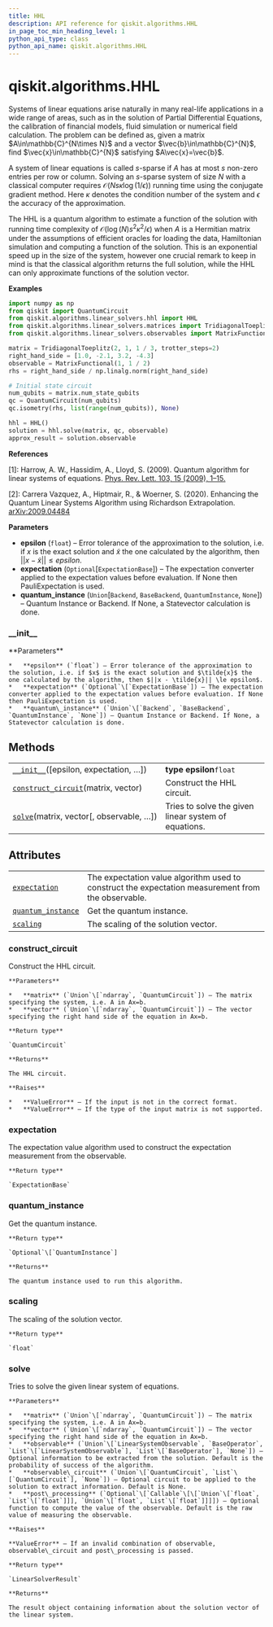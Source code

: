 ```yaml
---
title: HHL
description: API reference for qiskit.algorithms.HHL
in_page_toc_min_heading_level: 1
python_api_type: class
python_api_name: qiskit.algorithms.HHL
---
```


<span id="qiskit-algorithms-hhl" />

# qiskit.algorithms.HHL

<Class id="qiskit.algorithms.HHL" isDedicatedPage={true} github="https://github.com/qiskit/qiskit/tree/stable/0.17/qiskit/algorithms/linear_solvers/hhl.py" signature="HHL(epsilon=0.01, expectation=None, quantum_instance=None)" modifiers="class">
  Systems of linear equations arise naturally in many real-life applications in a wide range of areas, such as in the solution of Partial Differential Equations, the calibration of financial models, fluid simulation or numerical field calculation. The problem can be defined as, given a matrix $A\in\mathbb{C}^{N\times N}$ and a vector $\vec{b}\in\mathbb{C}^{N}$, find $\vec{x}\in\mathbb{C}^{N}$ satisfying $A\vec{x}=\vec{b}$.

  A system of linear equations is called $s$-sparse if $A$ has at most $s$ non-zero entries per row or column. Solving an $s$-sparse system of size $N$ with a classical computer requires $\mathcal{ O }(Ns\kappa\log(1/\epsilon))$ running time using the conjugate gradient method. Here $\kappa$ denotes the condition number of the system and $\epsilon$ the accuracy of the approximation.

  The HHL is a quantum algorithm to estimate a function of the solution with running time complexity of $\mathcal{ O }(\log(N)s^{2}\kappa^{2}/\epsilon)$ when $A$ is a Hermitian matrix under the assumptions of efficient oracles for loading the data, Hamiltonian simulation and computing a function of the solution. This is an exponential speed up in the size of the system, however one crucial remark to keep in mind is that the classical algorithm returns the full solution, while the HHL can only approximate functions of the solution vector.

  **Examples**

  ```python
  import numpy as np
  from qiskit import QuantumCircuit
  from qiskit.algorithms.linear_solvers.hhl import HHL
  from qiskit.algorithms.linear_solvers.matrices import TridiagonalToeplitz
  from qiskit.algorithms.linear_solvers.observables import MatrixFunctional

  matrix = TridiagonalToeplitz(2, 1, 1 / 3, trotter_steps=2)
  right_hand_side = [1.0, -2.1, 3.2, -4.3]
  observable = MatrixFunctional(1, 1 / 2)
  rhs = right_hand_side / np.linalg.norm(right_hand_side)

  # Initial state circuit
  num_qubits = matrix.num_state_qubits
  qc = QuantumCircuit(num_qubits)
  qc.isometry(rhs, list(range(num_qubits)), None)

  hhl = HHL()
  solution = hhl.solve(matrix, qc, observable)
  approx_result = solution.observable
  ```

  **References**

  \[1]: Harrow, A. W., Hassidim, A., Lloyd, S. (2009). Quantum algorithm for linear systems of equations. [Phys. Rev. Lett. 103, 15 (2009), 1–15.](https://doi.org/10.1103/PhysRevLett.103.150502)

  \[2]: Carrera Vazquez, A., Hiptmair, R., & Woerner, S. (2020). Enhancing the Quantum Linear Systems Algorithm using Richardson Extrapolation. [arXiv:2009.04484](http://arxiv.org/abs/2009.04484)

  **Parameters**

  *   **epsilon** (`float`) – Error tolerance of the approximation to the solution, i.e. if $x$ is the exact solution and $\tilde{x}$ the one calculated by the algorithm, then $||x - \tilde{x}|| \le epsilon$.
  *   **expectation** (`Optional`\[`ExpectationBase`]) – The expectation converter applied to the expectation values before evaluation. If None then PauliExpectation is used.
  *   **quantum\_instance** (`Union`\[`Backend`, `BaseBackend`, `QuantumInstance`, `None`]) – Quantum Instance or Backend. If None, a Statevector calculation is done.

  ### \_\_init\_\_

  <Function id="qiskit.algorithms.HHL.__init__" signature="__init__(epsilon=0.01, expectation=None, quantum_instance=None)">
    **Parameters**

    *   **epsilon** (`float`) – Error tolerance of the approximation to the solution, i.e. if $x$ is the exact solution and $\tilde{x}$ the one calculated by the algorithm, then $||x - \tilde{x}|| \le epsilon$.
    *   **expectation** (`Optional`\[`ExpectationBase`]) – The expectation converter applied to the expectation values before evaluation. If None then PauliExpectation is used.
    *   **quantum\_instance** (`Union`\[`Backend`, `BaseBackend`, `QuantumInstance`, `None`]) – Quantum Instance or Backend. If None, a Statevector calculation is done.
  </Function>

  ## Methods

  |                                                                                                                           |                                                      |
  | ------------------------------------------------------------------------------------------------------------------------- | ---------------------------------------------------- |
  | [`__init__`](#qiskit.algorithms.HHL.__init__ "qiskit.algorithms.HHL.__init__")(\[epsilon, expectation, …])                | **type epsilon**`float`                              |
  | [`construct_circuit`](#qiskit.algorithms.HHL.construct_circuit "qiskit.algorithms.HHL.construct_circuit")(matrix, vector) | Construct the HHL circuit.                           |
  | [`solve`](#qiskit.algorithms.HHL.solve "qiskit.algorithms.HHL.solve")(matrix, vector\[, observable, …])                   | Tries to solve the given linear system of equations. |

  ## Attributes

  |                                                                                                        |                                                                                                    |
  | ------------------------------------------------------------------------------------------------------ | -------------------------------------------------------------------------------------------------- |
  | [`expectation`](#qiskit.algorithms.HHL.expectation "qiskit.algorithms.HHL.expectation")                | The expectation value algorithm used to construct the expectation measurement from the observable. |
  | [`quantum_instance`](#qiskit.algorithms.HHL.quantum_instance "qiskit.algorithms.HHL.quantum_instance") | Get the quantum instance.                                                                          |
  | [`scaling`](#qiskit.algorithms.HHL.scaling "qiskit.algorithms.HHL.scaling")                            | The scaling of the solution vector.                                                                |

  ### construct\_circuit

  <Function id="qiskit.algorithms.HHL.construct_circuit" signature="construct_circuit(matrix, vector)">
    Construct the HHL circuit.

    **Parameters**

    *   **matrix** (`Union`\[`ndarray`, `QuantumCircuit`]) – The matrix specifying the system, i.e. A in Ax=b.
    *   **vector** (`Union`\[`ndarray`, `QuantumCircuit`]) – The vector specifying the right hand side of the equation in Ax=b.

    **Return type**

    `QuantumCircuit`

    **Returns**

    The HHL circuit.

    **Raises**

    *   **ValueError** – If the input is not in the correct format.
    *   **ValueError** – If the type of the input matrix is not supported.
  </Function>

  ### expectation

  <Attribute id="qiskit.algorithms.HHL.expectation">
    The expectation value algorithm used to construct the expectation measurement from the observable.

    **Return type**

    `ExpectationBase`
  </Attribute>

  ### quantum\_instance

  <Attribute id="qiskit.algorithms.HHL.quantum_instance">
    Get the quantum instance.

    **Return type**

    `Optional`\[`QuantumInstance`]

    **Returns**

    The quantum instance used to run this algorithm.
  </Attribute>

  ### scaling

  <Attribute id="qiskit.algorithms.HHL.scaling">
    The scaling of the solution vector.

    **Return type**

    `float`
  </Attribute>

  ### solve

  <Function id="qiskit.algorithms.HHL.solve" signature="solve(matrix, vector, observable=None, observable_circuit=None, post_processing=None)">
    Tries to solve the given linear system of equations.

    **Parameters**

    *   **matrix** (`Union`\[`ndarray`, `QuantumCircuit`]) – The matrix specifying the system, i.e. A in Ax=b.
    *   **vector** (`Union`\[`ndarray`, `QuantumCircuit`]) – The vector specifying the right hand side of the equation in Ax=b.
    *   **observable** (`Union`\[`LinearSystemObservable`, `BaseOperator`, `List`\[`LinearSystemObservable`], `List`\[`BaseOperator`], `None`]) – Optional information to be extracted from the solution. Default is the probability of success of the algorithm.
    *   **observable\_circuit** (`Union`\[`QuantumCircuit`, `List`\[`QuantumCircuit`], `None`]) – Optional circuit to be applied to the solution to extract information. Default is None.
    *   **post\_processing** (`Optional`\[`Callable`\[\[`Union`\[`float`, `List`\[`float`]]], `Union`\[`float`, `List`\[`float`]]]]) – Optional function to compute the value of the observable. Default is the raw value of measuring the observable.

    **Raises**

    **ValueError** – If an invalid combination of observable, observable\_circuit and post\_processing is passed.

    **Return type**

    `LinearSolverResult`

    **Returns**

    The result object containing information about the solution vector of the linear system.
  </Function>
</Class>

